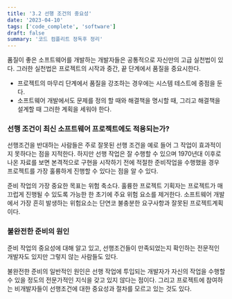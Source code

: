 ```yaml
---
title: '3.2 선행 조건의 중요성'
date: '2023-04-10'
tags: ['code_complete', 'software']
draft: false
summary: '코드 컴플리트 정독후 정리'
---
```


품질이 좋은 소프트웨어를 개발하는 개발자들은 공통적으로 자신만의 고급 실천법이 있다. 그러한 실천법은 프로젝트의 시작과 중간, 끝 단계에서 품질을 중요시한다.

- 프로젝트의 마무리 단계에서 품질을 강조하는 경우에는 시스템 테스트에 중점을 둔다.
- 소프트웨어 개발에서도 문제를 정의 할 때와 해결책을 명시할 때, 그리고 해결책을 설계할 때 그러한 계획을 세워야 한다.

### 선행 조건이 최신 소프트웨어 프로젝트에도 적용되는가?

선행조건을 반대하는 사람들은 주로 잘못된 선행 조건을 예로 들어 그 작업이 효과적이지 못하다는 점을 지적한다. 하지만 선행 작업은 잘 수행할 수 있으며 1970년대 이후로 나온 자료를 보면 본격적으로 구현을 시작하기 전에 적절한 준비작업을 수행했을 경우 프로젝트를 가장 훌륭하게 진행할 수 있다는 점을 알 수 있다.

준비 작업의 가장 중요한 목표는 위험 축소다. 훌륭한 프로젝트 기획자는 프로젝트가 매끄럽게 진행될 수 있도록 가능한 한 초기에 주요 위험 요소를 제거한다.
소프트웨어 개발에서 가장 흔히 발생하는 위험요소는 단연코 불충분한 요구사항과 잘못된 프로젝트계획이다.

### 불완전한 준비의 원인

준비 작업의 중요성에 대해 알고 있고, 선행조건들이 만족되었는지 확인하는 전문적인 개발자도 있지만 그렇지 않는 사람들도 있다.

불완전한 준비의 일반적인 원인은 선행 작업에 투입되는 개발자가 자신의 작업을 수행할 수 있을 정도의 전문가적인 지식을 갖고 있지 않다는 점이다.
그리고 프로젝트에 참여하는 비개발자들이 선행조건에 대한 중요성과 절차를 모르고 있는 것도 있다.
